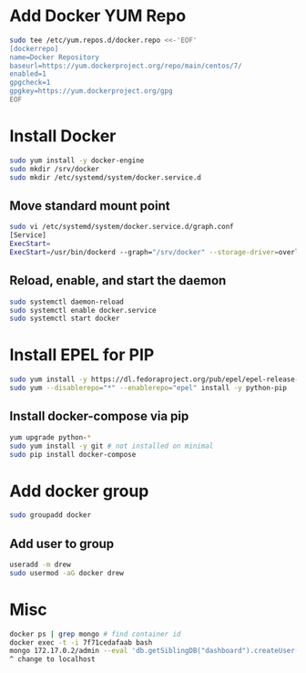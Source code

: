 
=Add Docker YUM Repo=
<syntaxhighlight lang=bash>
sudo tee /etc/yum.repos.d/docker.repo <<-'EOF'
[dockerrepo]
name=Docker Repository
baseurl=https://yum.dockerproject.org/repo/main/centos/7/
enabled=1
gpgcheck=1
gpgkey=https://yum.dockerproject.org/gpg
EOF
</syntaxhighlight>

=Install Docker=
<syntaxhighlight lang=bash>
sudo yum install -y docker-engine
sudo mkdir /srv/docker
sudo mkdir /etc/systemd/system/docker.service.d
</syntaxhighlight>

==Move standard mount point==
<syntaxhighlight lang=bash>
sudo vi /etc/systemd/system/docker.service.d/graph.conf
[Service]
ExecStart=
ExecStart=/usr/bin/dockerd --graph="/srv/docker" --storage-driver=overlay
</syntaxhighlight>

==Reload, enable, and start the daemon==
<syntaxhighlight lang=bash>
sudo systemctl daemon-reload
sudo systemctl enable docker.service
sudo systemctl start docker
</syntaxhighlight>

=Install EPEL for PIP=
<syntaxhighlight lang=bash>
sudo yum install -y https://dl.fedoraproject.org/pub/epel/epel-release-latest-7.noarch.rpm
sudo yum --disablerepo="*" --enablerepo="epel" install -y python-pip
</syntaxhighlight>

==Install docker-compose via pip==
<syntaxhighlight lang=bash>
yum upgrade python-*
sudo yum install -y git # not installed on minimal
sudo pip install docker-compose
</syntaxhighlight>

=Add docker group=
<syntaxhighlight lang=bash>
sudo groupadd docker
</syntaxhighlight>

==Add user to group==
<syntaxhighlight  lang=bash>
useradd -m drew
sudo usermod -aG docker drew
</syntaxhighlight>

=Misc=
<syntaxhighlight lang=bash>
docker ps | grep mongo # find container id
docker exec -t -i 7f71cedafaab bash
mongo 172.17.0.2/admin --eval 'db.getSiblingDB("dashboard").createUser({user: "db", pwd: "dbpass", roles: [{role: "readWrite", db: "dashboard"}]})'
^ change to localhost
</syntaxhighlight>